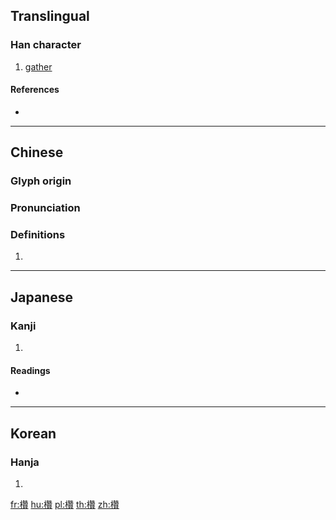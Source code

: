 ==Translingual==

===Han character===
{{Han char|rn=75|rad=木|as=19|sn=23|four=44986|canj=DHUC|ids=⿰木贊}}

# [[gather]]

====References====
* {{Han ref|kx=0563.340|dkj=15943|dj=0953.030|hdz=21324.120|uh=6B11|ud=27409|bh=F7E0|bd=63456}}

----

==Chinese==
{{zh-forms}}

===Glyph origin===
{{Han etym}}

===Pronunciation===
{{zh-pron
|m=cuán
|c=cyun4,zaan2
|mc=y
|oc=y
|ma=
|cat=v
}}

===Definitions===
{{zh-hanzi}}

# {{rfdef|lang=zh}}

----

==Japanese==

===Kanji===
{{ja-kanji|grade=|rs=木19}}

# {{defn|lang=ja|sort=木19}}

====Readings====
* {{ja-readings|on=[[さん]] (san), [[ざん]] (zan)|kun=[[つえ]] (tsue)}}

----

==Korean==

===Hanja===
{{ko-hanja|hangeul=찬|eumhun=|rv=chan|mr=ch'an|y=chan}}

# {{defn|lang=ko|sort=木19}}

[[fr:欑]]
[[hu:欑]]
[[pl:欑]]
[[th:欑]]
[[zh:欑]]